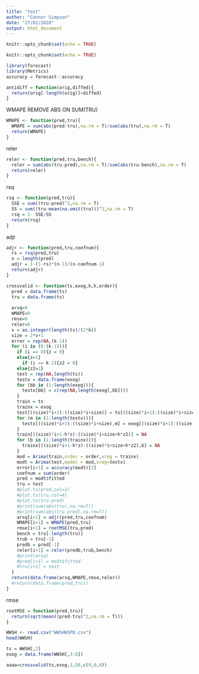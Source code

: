 ---
title: "test"
author: "Connor Simpson"
date: "27/01/2020"
output: html_document
---

```{r setup, include=FALSE}
knitr::opts_chunk$set(echo = TRUE)
```

```{r setup, include=FALSE}
knitr::opts_chunk$set(echo = TRUE)
```

```{r}
library(forecast)
library(Metrics)
accuracy = forecast::accuracy
```

```{r}
antidiff = function(orig,diffed){
  return(orig[-length(orig)]+diffed)
}
```

WMAPE
REMOVE ABS ON SUM(TRU)
```{r}
WMAPE <- function(pred,tru){
  WMAPE = sum(abs(pred-tru),na.rm = T)/sum(abs(tru),na.rm = T)
  return(WMAPE)
}
```


reler
```{r}
reler <- function(pred,tru,bench){
  reler = sum(abs(tru-pred),na.rm = T)/sum(abs(tru-bench),na.rm = T)
  return(reler)
}
```

rsq 
```{r}
rsq <- function(pred,tru){
  SSE = sum((tru-pred)^2,na.rm = T)
  SS = sum((tru-mean(na.omit(tru)))^2,na.rm = T)
  rsq = 1- SSE/SS
  return(rsq)
}
```


adjr
```{r}
adjr <- function(pred,tru,coefnum){
  rs = rsq(pred,tru)
  n = length(pred)
  adjr = 1-(1-rs)*(n-1)/(n-coefnum-1)
  return(adjr)
}
```


```{r}
crossvalid <- function(ts,exog,k,h,order){
  pred = data.frame(ts)
  tru = data.frame(ts)
  
  arsq=0
  WMAPE=0
  rmse=0
  reler=0
  v = as.integer(length(ts)/(2*k))
  size = 2*v+1
  error = rep(NA,(k-1))
  for (i in (0:(k-1))){
    if (i == 0){z = 0}
    else{z=1}
      if (i == k-1){z2 = 0}
    else{z2=1}
    test = rep(NA,length(ts))
    testx = data.frame(exog)
    for (bb in (1:length(exog))){
      testx[bb] = c(rep(NA,length(exog[,bb])))
    }
    train = ts
    trainx = exog
    test[((size)*i+1):((size)*i+size)] = ts[((size)*i+1):((size)*i+size)]
    for (m in (1:length(testx))){
      testx[((size)*i+1):((size)*i+size),m] = exog[((size)*i+1):((size)*i+size),m]
    }
    train[((size)*i+1-h*z):((size)*i+size+h*z2)] = NA
    for (b in (1:length(trainx))){
      trainx[((size)*i+1-h*z):((size)*i+size+h*z2),b] = NA
    }
    mod = Arima(train,order = order,xreg = trainx)
    modt = Arima(test,model = mod,xreg=testx)
    error[i+1] = accuracy(modt)[2]
    coefnum = sum(order)
    pred = modt$fitted
    tru = test
    #plot.ts(pred,col=2)
    #plot.ts(tru,col=4)
    #plot.ts(tru-pred)
    #print(sum(abs(tru),na.rm=T))
    #print(sum(abs(tru-pred),na.rm=T))
    arsq[i+1] = adjr(pred,tru,coefnum)
    WMAPE[i+1] = WMAPE(pred,tru)
    rmse[i+1] = rootMSE(tru,pred)
    bench = tru[-length(tru)]
    trub = tru[-1]
    predb = pred[-1]
    reler[i+1] = reler(predb,trub,bench)
    #print(arsq)
    #pred[i+1] = modt$fitted
    #tru[i+1] = test
  }
  return(data.frame(arsq,WMAPE,rmse,reler))
  #return(data.frame(pred,tru))
}
```

rmse
```{r}
rootMSE = function(pred,tru){
  return(sqrt(mean((pred-tru)^2,na.rm = T)))
}
```



```{r}
WWSH <- read.csv("WWSHWSPD.csv")
head(WWSH)
```

```{r}
ts = WWSH[,2]
exog = data.frame(WWSH[,3:6])

```


```{r}
aaaa=crossvalid(ts,exog,3,50,c(9,0,0))
```


